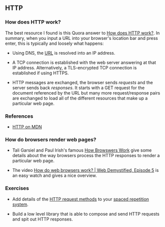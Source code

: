 ## HTTP

### How does HTTP work?

The best resource I found is this Quora answer to [How does HTTP
work?](https://www.quora.com/How-does-HTTP-work/answer/Charles-Knouse-2). In
summary, when you input a URL into your browser's location bar and press enter,
this is typically and loosely what happens:

- Using DNS, the [URL](https://en.wikipedia.org/wiki/URL) is resolved into an IP
  address.

- A TCP connection is established with the web server answering at that IP
  address. Alternatively, a TLS-encrypted TCP connection is established if using
  HTTPS.

- HTTP messages are exchanged, the browser sends _requests_ and the server sends
  back _responses_. It starts with a GET request for the document referenced by
  the URL but many more request/response pairs are exchanged to load all of the
  different resources that make up a particular web page.

### References

- [HTTP on MDN](https://developer.mozilla.org/en-US/docs/Web/HTTP)

### How do browsers render web pages?

- Tali Garsiel and Paul Irish's famous [How Browswers
  Work](https://www.html5rocks.com/en/tutorials/internals/howbrowserswork/) give
  some details about the way browsers process the HTTP responses to render a
  particular web page.

- The video [How do web browsers work? | Web Demystified, Episode
  5](https://www.youtube.com/watch?v=uE3UPEK26U0) is an easy watch and gives a
  nice overview.

### Exercises

- Add details of the [HTTP request
  methods](https://developer.mozilla.org/en-US/docs/Web/HTTP/Methods) to your
  [spaced repetition system](https://apps.ankiweb.net/).

- Build a low level library that is able to compose and send HTTP requests and
  spit out HTTP responses.
